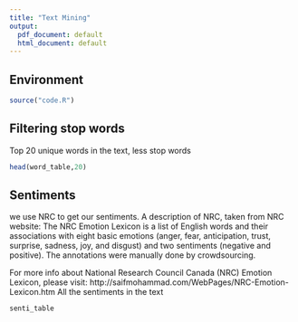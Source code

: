 ```yaml
---
title: "Text Mining"
output:
  pdf_document: default
  html_document: default
---
```



## Environment
```r
source("code.R")
```

## Filtering stop words
Top 20 unique words in the text, less stop words
```r
head(word_table,20)
```


## Sentiments
we use NRC to get our sentiments.
A description of NRC, taken from NRC website:
The NRC Emotion Lexicon is a list of English words and their associations with eight basic emotions (anger, fear, anticipation, trust, surprise, sadness, joy, and disgust) and two sentiments (negative and positive). The annotations were manually done by crowdsourcing.

For more info about National Research Council Canada (NRC) Emotion Lexicon, please visit: http://saifmohammad.com/WebPages/NRC-Emotion-Lexicon.htm
All the sentiments in the text
```r
senti_table
```

